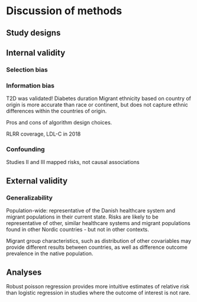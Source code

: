 # Discussion of methods {#sec-discussion-of-methods}

## Study designs

## Internal validity

### Selection bias

### Information bias

T2D was validated! Diabetes duration Migrant ethnicity based on country of origin is more accurate than race or continent, but does not capture ethnic differences within the countries of origin.

Pros and cons of algorithm design choices.

RLRR coverage, LDL-C in 2018

### Confounding

Studies II and III mapped risks, not causal associations

## External validity

### Generalizability

Population-wide: representative of the Danish healthcare system and migrant populations in their current state. Risks are likely to be representative of other, similar healthcare systems and migrant populations found in other Nordic countries - but not in other contexts.

Migrant group characteristics, such as distribution of other covariables may provide different results between countries, as well as difference outcome prevalence in the native population.

## Analyses

Robust poisson regression provides more intuitive estimates of relative risk than logistic regression in studies where the outcome of interest is not rare.
